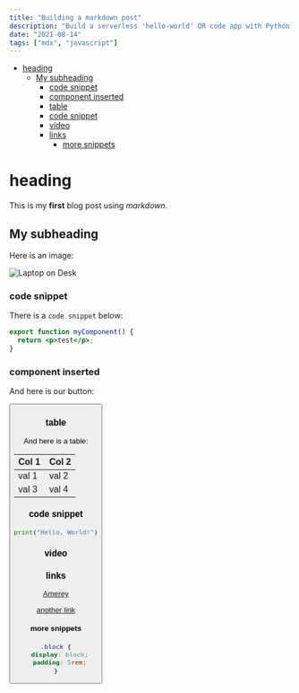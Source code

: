 ```yaml
---
title: "Building a markdown post"
description: "Build a serverless 'hello-world' QR code app with Python and AWS."
date: "2021-08-14"
tags: ["mdx", "javascript"]
---
```




- [heading](#heading)
  - [My subheading](#my-subheading)
    - [code snippet](#code-snippet)
    - [component inserted](#component-inserted)
    - [table](#table)
    - [code snippet](#code-snippet)
    - [video](#video)
    - [links](#links)
      - [more snippets](#more-snippets)




# heading 

This is my **first** blog post using _markdown_.

## My subheading

Here is an image:

![Laptop on Desk](/images/linked_list.jpg)

### code snippet

There is a `code snippet` below:

```jsx
export function myComponent() {
  return <p>test</p>;
}
```


### component inserted 

And here is our button:

<Button text="my button" />

### table

And here is a table:

| Col 1 | Col 2 |
| ----- | ----- |
| val 1 | val 2 |
| val 3 | val 4 |


### code snippet

```python
print("Hello, World!")
```

### video

<Yt id="gCbGmAFqLoU" />


###  links

[Amerey](https://amerey.eu)

[another link](https://seznam.cz)


#### more snippets

```css
.block {
  display: block;
  padding: 5rem;
}
```

